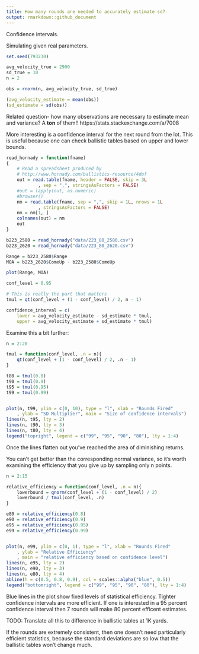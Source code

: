 ```yaml
---
title: How many rounds are needed to accurately estimate sd?
output: rmarkdown::github_document
---
```



Confidence intervals.

Simulating given real parameters.

```R

set.seed(793230)

avg_velocity_true = 2900
sd_true = 10
n = 2

obs = rnorm(n, avg_velocity_true, sd_true)

(avg_velocity_estimate = mean(obs))
(sd_estimate = sd(obs))

```

Related question- how many observations are necessary to estimate mean and
variance? A __ton__ of them!! https://stats.stackexchange.com/a/7008

More interesting is a confidence interval for the next round from the lot.
This is useful because one can check ballistic tables based on upper and
lower bounds.


```R

read_hornady = function(fname)
{
    # Read a spreadsheet produced by
    # http://www.hornady.com/ballistics-resource/4dof
    out = read.table(fname, header = FALSE, skip = 3L
            , sep = ",", stringsAsFactors = FALSE)
    #out = lapply(out, as.numeric)
    #browser()
    nm = read.table(fname, sep = ",", skip = 1L, nrows = 1L
            , stringsAsFactors = FALSE)
    nm = nm[1, ]
    colnames(out) = nm
    out
}


```


```R

b223_2580 = read_hornady("data/223_80_2580.csv")
b223_2620 = read_hornady("data/223_80_2620.csv")

Range = b223_2580$Range
MOA = b223_2620$ComeUp - b223_2580$ComeUp 

plot(Range, MOA)

```

```R

conf_level = 0.95

# This is really the part that matters
tmul = qt(conf_level + (1 - conf_level) / 2, n - 1)

confidence_interval = c(
    lower = avg_velocity_estimate - sd_estimate * tmul,
    upper = avg_velocity_estimate + sd_estimate * tmul)

```

Examine this a bit further:

```R

n = 2:20

tmul = function(conf_level, .n = n){
    qt(conf_level + (1 - conf_level) / 2, .n - 1)
}

t80 = tmul(0.8)
t90 = tmul(0.9)
t95 = tmul(0.95)
t99 = tmul(0.99)


plot(n, t99, ylim = c(0, 10), type = "l", xlab = "Rounds Fired"
    , ylab = "SD Multiplier", main = "Size of confidence intervals")
lines(n, t95, lty = 2)
lines(n, t90, lty = 3)
lines(n, t80, lty = 4)
legend("topright", legend = c("99", "95", "90", "80"), lty = 1:4)

```

Once the lines flatten out you've reached the area of diminishing returns.

You can't get better than the corresponding normal variance, so it's worth
examining the efficiency that you give up by sampling only n points.


```R

n = 2:15

relative_efficiency = function(conf_level, .n = n){
    lowerbound = qnorm(conf_level + (1 - conf_level) / 2)
    lowerbound / tmul(conf_level, .n)
}

e80 = relative_efficiency(0.8)
e90 = relative_efficiency(0.9)
e95 = relative_efficiency(0.95)
e99 = relative_efficiency(0.99)


plot(n, e99, ylim = c(0, 1), type = "l", xlab = "Rounds Fired"
    , ylab = "Relative Efficiency"
    , main = "relative efficiency based on confidence level")
lines(n, e95, lty = 2)
lines(n, e90, lty = 3)
lines(n, e80, lty = 4)
abline(h = c(0.5, 0.8, 0.9), col = scales::alpha("blue", 0.5))
legend("bottomright", legend = c("99", "95", "90", "80"), lty = 1:4)

```

Blue lines in the plot show fixed levels of statistical efficiency.
Tighter confidence intervals are more efficient. If one is interested in a
95 percent confidence interval then 7 rounds will make 80 percent efficent
estimates. 

TODO: Translate all this to difference in ballistic tables at 1K yards.

If the rounds are extremely consistent, then one doesn't need particularly
efficient statistics, because the standard deviations are so low that the
ballistic tables won't change much.
